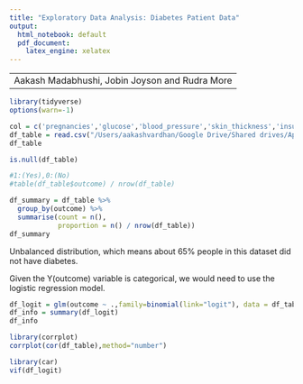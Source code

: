 ```yaml
---
title: "Exploratory Data Analysis: Diabetes Patient Data"
output:
  html_notebook: default
  pdf_document:
    latex_engine: xelatex
---
```


---
Aakash Madabhushi, Jobin Joyson and Rudra More
---


```r
library(tidyverse)
options(warn=-1)

```




```r
col = c('pregnancies','glucose','blood_pressure','skin_thickness','insulin','bmi','diabetes_ped_func','age','outcome')
df_table = read.csv("/Users/aakashvardhan/Google Drive/Shared drives/Applied Statistics Project/data/diabetes.csv",sep=",",col.names = col)
df_table
```


```r
is.null(df_table)
```

```r
#1:(Yes),0:(No)
#table(df_table$outcome) / nrow(df_table)

df_summary = df_table %>%
  group_by(outcome) %>%
  summarise(count = n(),
            proportion = n() / nrow(df_table))
df_summary
```

Unbalanced distribution, which means about 65% people in this dataset did not have diabetes.


Given the Y(outcome) variable is categorical, we would need to use the logistic regression model.

```r
df_logit = glm(outcome ~ .,family=binomial(link="logit"), data = df_table)
df_info = summary(df_logit)
df_info
```


```r
library(corrplot)
corrplot(cor(df_table),method="number")
```


```r
library(car)
vif(df_logit)
```



